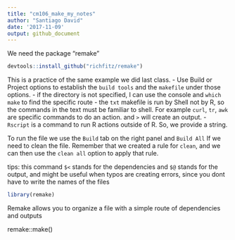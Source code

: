 ```yaml
---
title: "cm106_make_my_notes"
author: "Santiago David"
date: '2017-11-09'
output: github_document
---
```


We need the package "remake"
```r
devtools::install_github("richfitz/remake")
```

This is a practice of the same example we did last class.
- Use Build or Project options to establish the `build tools` and the `makefile` under those options.
- if the directory is not specified, I can use the console and `which make` to find the specific route
- the `txt` makefile is run by Shell not by R, so the commands in the text must be familiar to shell. For example `curl`, `tr`, `awk` are specific commands to do an action. and `>` will create an output.
- `Rscript` is a command to run R actions outside of R. So, we provide a string.


To run the file we use the `Build` tab on the right panel and `Build All`
If we need to clean the file. Remember that we created a rule for `clean`, and we can then use the `clean all` option to apply that rule.

tips: this command `$<` stands for the dependencies and `$@` stands for the output, and might be useful when typos are creating errors, since you dont have to write the names of the files

```r
library(remake)
```

Remake allows you to organize a file with a simple route of dependencies and outputs

remake::make()
